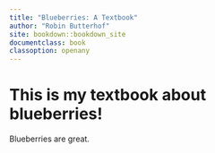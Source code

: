 ```yaml
---
title: "Blueberries: A Textbook"
author: "Robin Butterhof"
site: bookdown::bookdown_site
documentclass: book
classoption: openany
---
```


# This is my textbook about blueberries!

Blueberries are great. 
